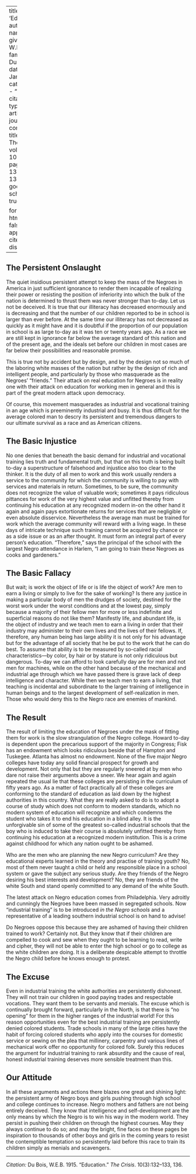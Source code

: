 
---
title: 'Education'
author:
  - name:
      given: W.E.B.
      family: Du Bois
date: Jan. 1915
categories: 
  - ""
citation: 
  type: article-journal
  container-title: The Crisis
  volume: 10
  issue: 3
  page: 132-133, 136
google-scholar: true

format:
  html:
    toc: false
    appendix-cite-as: display
---




## The Persistent Onslaught

The quiet insidious persistent attempt to keep the mass of the Negroes in America in just sufficient ignorance to render them incapable of realizing their power or resisting the position of inferiority into which the bulk of the nation is determined to thrust them was never stronger than to-day. Let us not be deceived. It is true that our illiteracy has decreased enormously and is decreasing and that the number of our children reported to be in school is larger than ever before. At the same time our illiteracy has not decreased as quickly as it might have and it is doubtful if the proportion of our population in school is as large to-day as it was ten or twenty years ago. As a race we are still kept in ignorance far below the average standard of this nation and of the present age, and the ideals set before our children in most cases are far below their possibilities and reasonable promise.

This is true not by accident but by design, and by the design not so much of the laboring white masses of the nation but rather by the design of rich and intelligent people, and particularly by those who masquerade as the Negroes' "friends." Their attack on real education for Negroes is in reality one with their attack on education for working men in general and this is part of the great modern attack upon democracy.

Of course, this movement masquerades as industrial and vocational training in an age which is preeminently industrial and busy. It is thus difficult for the average colored man to descry its persistent and tremendous dangers to our ultimate survival as a race and as American citizens.

## The Basic Injustice

 No one denies that beneath the basic demand for industrial and vocational training lies truth and fundamental truth, but that on this truth is being built to-day a superstructure of falsehood and injustice also too clear to the thinker. It is the duty of all men to work and this work usually renders a service to the community for which the community is willing to pay with services and materials in return. Sometimes, to be sure, the community does not recognize the value of valuable work; sometimes it pays ridiculous pittances for work of the very highest value and unfitted thereby from continuing his education at any recognized modern in-on the other hand it again and again pays extortionate returns for services that are negligible or even absolute disservice. Nevertheless the average man must be trained for work which the average community will reward with a living wage. In these days of intricate technique such training cannot be acquired by chance or as a side issue or as an after thought. It must form an integral part of every person's education. "Therefore," says the principal of the school with the largest Negro attendance in Harlem, "I am going to train these Negroes as cooks and gardeners."

## The Basic Fallacy

But wait; is work the object of life or is life the object of work? Are men to earn a living or simply to live for the sake of working? Is there any justice in making a particular body of men the drudges of society, destined for the worst work under the worst conditions and at the lowest pay, simply because a majority of their fellow men for more or less indefinite and superficial reasons do not like them? Manifestly life, and abundant life, is the object of industry and we teach men to earn a living in order that their industry may administer to their own lives and the lives of their fellows. If, therefore, any human being has large ability it is not only for his advantage but for the advantage of all society that he be put to the work that he can do best. To assume that ability is to be measured by so-called racial characteristics---by color, by hair or by stature is not only ridiculous but dangerous. To-day we can afford to look carefully day are for men and not men for machines, while on the other hand because of the mechanical and industrial age through which we have passed there is grave lack of deep intelligence and character. While then we teach men to earn a living, that teaching is incidental and subordinate to the larger training of intelligence in human beings and to the largest development of self-realization in men. Those who would deny this to the Negro race are enemies of mankind.

## The Result

The result of limiting the education of Negroes under the mask of fitting them for work is the slow strangulation of the Negro college. Howard to-day is dependent upon the precarious support of the majority in Congress; Fisk has an endowment which looks ridiculous beside that of Hampton and Tuskegee. Atlanta has almost no endowment. None of the five major Negro colleges have today any solid financial prospect for growth and development. Not only that but they are regularly sneered at by men who dare not raise their arguments above a sneer. We hear again and again repeated the usual lie that these colleges are persisting in the curriculum of fifty years ago. As a matter of fact practically all of these colleges are conforming to the standard of education as laid down by the highest authorities in this country. What they are really asked to do is to adopt a course of study which does not conform to modern standards, which no modern system of education will recognize and which condemns the student who takes it to end his education in a blind alley. It is the unforgivable sin of some of the greatest so-called industrial schools that the boy who is induced to take their course is absolutely unfitted thereby from continuing his education at a recognized modern institution. This is a crime against childhood for which any nation ought to be ashamed.

Who are the men who are planning the new Negro curriculum? Are they educational experts learned in the theory and practise of training youth? No, most of them never taught a child or held any responsible place in a school system or gave the subject any serious study. Are they friends of the Negro desiring his best interests and development? No, they are friends of the white South and stand openly committed to any demand of the white South.

The latest attack on Negro education comes from Philadelphia. Very adroitly and cunningly the Negroes have been massed in segregated schools. Now "industrial training" is to be introduced *in the Negro schools* and a representative of a leading southern industrial school is on hand to advise!

Do Negroes oppose this because they are ashamed of having their children trained to work? Certainly not. But they know that if their children are compelled to cook and sew when they ought to be learning to read, write and cipher, they will not be able to enter the high school or go to college as the white children are doing. It is a deliberate despicable attempt to throttle the Negro child before he knows enough to protest.

## The Excuse

 Even in industrial training the white authorities are persistently dishonest. They will not train our children in good paying trades and respectable vocations. They want them to be servants and menials. The excuse which is continually brought forward, particularly in the North, is that there is "no opening" for them in the higher ranges of the industrial world! For this reason opportunities even for the best industrial training are persistently denied colored students. Trade schools in many of the large cities have the habit of forcing colored students who apply into the courses for domestic service or sewing on the plea that millinery, carpentry and various lines of mechanical work offer no opportunity for colored folk. Surely this reduces the argument for industrial training to rank absurdity and the cause of real, honest industrial training deserves more sensible treatment than this.

## Our Attitude

In all these arguments and actions there blazes one great and shining light: the persistent army of Negro boys and girls pushing through high school and college continues to increase. Negro mothers and fathers are not being entirely deceived. They know that intelligence and self-development are the only means by which the Negro is to win his way in the modern world. They persist in pushing their children on through the highest courses. May they always continue to do so; and may the bright, fine faces on these pages be inspiration to thousands of other boys and girls in the coming years to resist the contemptible temptation so persistently laid before this race to train its children simply as menials and scavengers.

______
*Citation:* Du Bois, W.E.B. 1915. "Education." *The Crisis*. 10(3):132&ndash;133, 136.